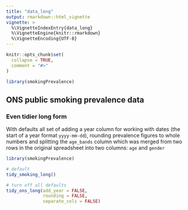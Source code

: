 ```yaml
---
title: "data_long"
output: rmarkdown::html_vignette
vignette: >
  %\VignetteIndexEntry{data_long}
  %\VignetteEngine{knitr::rmarkdown}
  %\VignetteEncoding{UTF-8}
---
```


```r
knitr::opts_chunk$set(
  collapse = TRUE,
  comment = "#>"
)
```

```r
library(smokingPrevalence)
```

## ONS public smoking prevalence data

### Even tidier long form

With defaults all set of adding a year column for working with dates (the start
of a year format `yyyy-mm-dd`), rounding prevalence figures to whole numbers and
splitting the `age_bands` column which was merged from two rows in the original
spreadsheet into two columns: `age` and `gender`

```r
library(smokingPrevalence)

# default
tidy_smoking_long()

# turn off all defaults
tidy_ons_long(add_year = FALSE,
              rounding = FALSE,
              separate_cols = FALSE)

```
